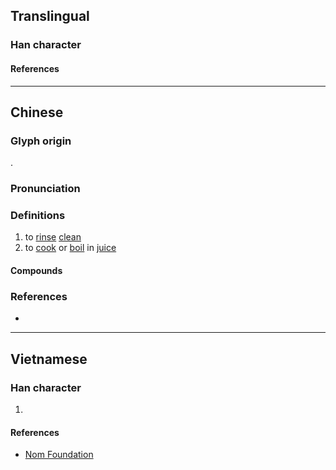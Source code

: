 {{character info/new}}
==Translingual==

===Han character===
{{Han char|rn=85|rad=水|as=08|sn=11|four=32100|canj=ESBN|ids=⿰氵刷}}

====References====
{{Han ref|kx=0627.360|dkj=17580|dj=1029.230|hdz=31664.060|uh=6DAE}}

----

==Chinese==
{{zh-forms}}

===Glyph origin===
{{Han etym}}
{{Han compound|氵|刷|ls=psc|c1=s|c2=p|t1=water}}. 

===Pronunciation===
{{zh-pron
|m=shuàn
|c=saan3,syun3
|mn=ml:soàn
|mc=y
|oc=y
|cat=v
}}

===Definitions===
{{zh-hanzi}}

# to [[rinse]] [[clean]]
# to [[cook]] or [[boil]] in [[juice]]
#: {{zh-x|涮 火鍋|to have [[hot pot]]}}

====Compounds====
{{zh-der|涮羊肉|涮腰|涮鍋子}}

===References===
* {{R:yue:Hanzi}}

----

==Vietnamese==

===Han character===
{{vi-readings|rs=水08|reading=loát}}

# {{rfdef|vi|sort=水08}}

====References====
* [http://nomfoundation.org/common/nom_details.php?codepoint=6dae Nom Foundation]